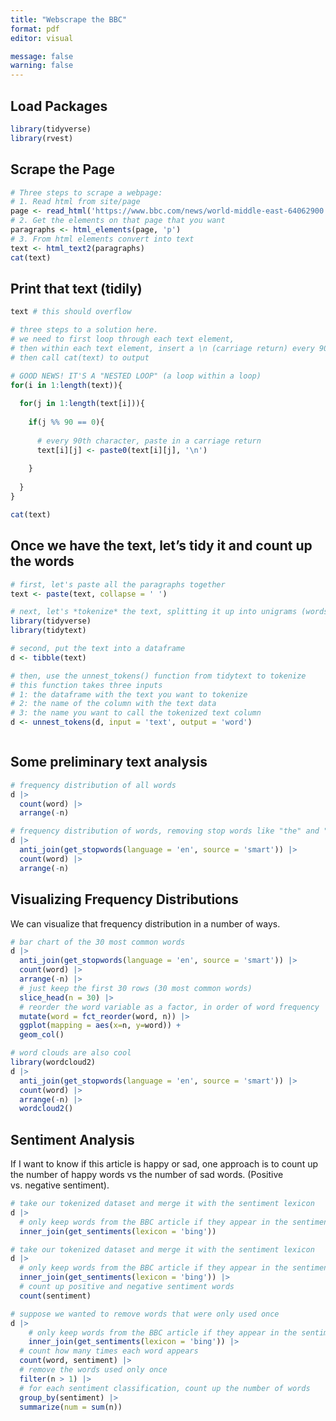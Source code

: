 ```yaml
---
title: "Webscrape the BBC"
format: pdf
editor: visual

message: false
warning: false
---
```


## Load Packages

```r
library(tidyverse)
library(rvest)
```

## Scrape the Page

```r
# Three steps to scrape a webpage:
# 1. Read html from site/page
page <- read_html('https://www.bbc.com/news/world-middle-east-64062900')
# 2. Get the elements on that page that you want
paragraphs <- html_elements(page, 'p')
# 3. From html elements convert into text
text <- html_text2(paragraphs)
cat(text)

```

## Print that text (tidily)

```r
text # this should overflow

# three steps to a solution here.
# we need to first loop through each text element,
# then within each text element, insert a \n (carriage return) every 90? characters
# then call cat(text) to output

# GOOD NEWS! IT'S A "NESTED LOOP" (a loop within a loop)
for(i in 1:length(text)){
  
  for(j in 1:length(text[i])){
    
    if(j %% 90 == 0){
      
      # every 90th character, paste in a carriage return
      text[i][j] <- paste0(text[i][j], '\n')
      
    }
    
  }
}

cat(text)
```

## Once we have the text, let's tidy it and count up the words

```r
# first, let's paste all the paragraphs together
text <- paste(text, collapse = ' ')

# next, let's *tokenize* the text, splitting it up into unigrams (words)
library(tidyverse)
library(tidytext)

# second, put the text into a dataframe
d <- tibble(text)

# then, use the unnest_tokens() function from tidytext to tokenize
# this function takes three inputs
# 1: the dataframe with the text you want to tokenize
# 2: the name of the column with the text data
# 3: the name you want to call the tokenized text column
d <- unnest_tokens(d, input = 'text', output = 'word')



```

## Some preliminary text analysis

```r
# frequency distribution of all words
d |> 
  count(word) |> 
  arrange(-n)

# frequency distribution of words, removing stop words like "the" and "of"
d |> 
  anti_join(get_stopwords(language = 'en', source = 'smart')) |> 
  count(word) |> 
  arrange(-n)


```

## Visualizing Frequency Distributions

We can visualize that frequency distribution in a number of ways.

```r
# bar chart of the 30 most common words
d |> 
  anti_join(get_stopwords(language = 'en', source = 'smart')) |> 
  count(word) |> 
  arrange(-n) |> 
  # just keep the first 30 rows (30 most common words)
  slice_head(n = 30) |> 
  # reorder the word variable as a factor, in order of word frequency
  mutate(word = fct_reorder(word, n)) |> 
  ggplot(mapping = aes(x=n, y=word)) +
  geom_col()

# word clouds are also cool
library(wordcloud2)
d |> 
  anti_join(get_stopwords(language = 'en', source = 'smart')) |> 
  count(word) |> 
  arrange(-n) |> 
  wordcloud2()


```

## Sentiment Analysis

If I want to know if this article is happy or sad, one approach is to count up the number of happy words vs the number of sad words. (Positive vs. negative sentiment).

```r

# take our tokenized dataset and merge it with the sentiment lexicon
d |> 
  # only keep words from the BBC article if they appear in the sentiment lexicon
  inner_join(get_sentiments(lexicon = 'bing'))

# take our tokenized dataset and merge it with the sentiment lexicon
d |> 
  # only keep words from the BBC article if they appear in the sentiment lexicon
  inner_join(get_sentiments(lexicon = 'bing')) |> 
  # count up positive and negative sentiment words
  count(sentiment)

# suppose we wanted to remove words that were only used once
d |> 
    # only keep words from the BBC article if they appear in the sentiment lexicon
    inner_join(get_sentiments(lexicon = 'bing')) |> 
  # count how many times each word appears
  count(word, sentiment) |> 
  # remove the words used only once
  filter(n > 1) |> 
  # for each sentiment classification, count up the number of words
  group_by(sentiment) |> 
  summarize(num = sum(n))

```
